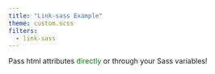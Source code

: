```yaml
---
title: "Link-sass Example"
theme: custom.scss
filters:
  - link-sass
---
```


Pass html attributes [directly]{style="color: green;"} or through your [Sass variables]{style="color: $my-success"}!


